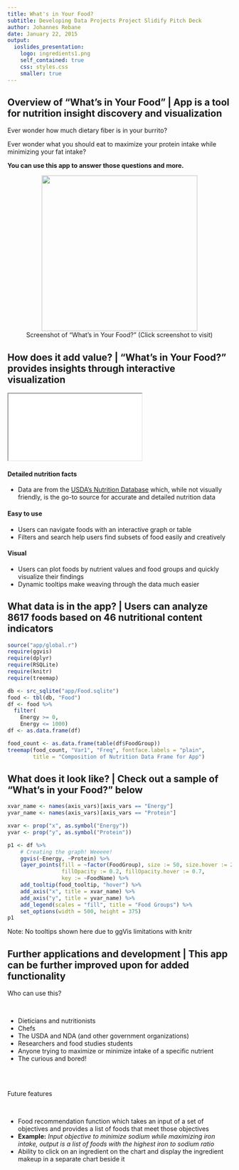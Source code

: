 ```yaml
---
title: What's in Your Food?
subtitle: Developing Data Projects Project Slidify Pitch Deck
author: Johannes Rebane
date: January 22, 2015
output: 
  ioslides_presentation:
    logo: ingredients1.png
    self_contained: true
    css: styles.css
    smaller: true
---
```


## Overview of "What's in Your Food" | App is a tool for nutrition insight discovery and visualization 

<div class="columns-2">
<p>Ever wonder how much dietary fiber is in your burrito? </p>
<p>Ever wonder what you should eat to maximize your protein intake while minimizing your fat intake?</P>
<p><b>You can use this app to answer those questions and more.</b></p>

<figure align= "center">
<a href = "http:https://jrebane.shinyapps.io/DevelopingDataProducts_Project/"><img class = "imagedropshadow" src="screenshot_clipped.png" width = "350px" height = "auto" /></a><br>
<figcaption>Screenshot of "What's in Your Food?" (Click screenshot to visit)</figcaption>
</figure>
</div>

## How does it add value? | "What's in Your Food?" provides insights through interactive visualization

<div class="columns-2">
<iframe src="venn.html"></iframe>

#### Detailed nutrition facts
- Data are from the <a href = "http://ndb.nal.usda.gov/ndb/">USDA's Nutrition Database</a> which, while not visually friendly, is the go-to source for accurate and detailed nutrition data

#### Easy to use
- Users can navigate foods with an interactive graph or table
- Filters and search help users find subsets of food easily and creatively

#### Visual
- Users can plot foods by nutrient values and food groups and quickly visualize their findings
- Dynamic tooltips make weaving through the data much easier

## What data is in the app? | Users can analyze 8617 foods based on 46 nutritional content indicators

```r
source("app/global.r")
require(ggvis)
require(dplyr)
require(RSQLite)
require(knitr)
require(treemap)

db <- src_sqlite("app/Food.sqlite")
food <- tbl(db, "Food")
df <- food %>%
  filter(
    Energy >= 0,
    Energy <= 1000)
df <- as.data.frame(df)
```

```r
food_count <- as.data.frame(table(df$FoodGroup))
treemap(food_count, "Var1", "Freq", fontface.labels = "plain", 
        title = "Composition of Nutrition Data Frame for App")
```

## What does it look like? | Check out a sample of "What's in your Food?" below

```r
xvar_name <- names(axis_vars)[axis_vars == "Energy"]
yvar_name <- names(axis_vars)[axis_vars == "Protein"]

xvar <- prop("x", as.symbol("Energy"))
yvar <- prop("y", as.symbol("Protein"))

p1 <- df %>%
    # Creating the graph! Weeeee!
    ggvis(~Energy, ~Protein) %>%
    layer_points(fill = ~factor(FoodGroup), size := 50, size.hover := 200,
                 fillOpacity := 0.2, fillOpacity.hover := 0.7,
                 key := ~FoodName) %>%
    add_tooltip(food_tooltip, "hover") %>%
    add_axis("x", title = xvar_name) %>%
    add_axis("y", title = yvar_name) %>%
    add_legend(scales = "fill", title = "Food Groups") %>%
    set_options(width = 500, height = 375)
p1
```
<figcaption>Note: No tooltips shown here due to ggVis limitations with knitr</figcaption>

## Further applications and development | This app can be further improved upon for added functionality

<div class="columns-2">
<div class = "heading"><p>Who can use this?</p></div>
<br>

- Dieticians and nutritionists
- Chefs
- The USDA and NDA (and other government organizations)
- Researchers and food studies students
- Anyone trying to maximize or minimize intake of a specific nutrient
- The curious and bored!

<br><br>

<div class = "heading"><p>Future features</p></div>
<br>

- Food recommendation function which takes an input of a set of objectives and provides a list of foods that meet those objectives 
- <b>Example:</b> <i>Input objective to minimize sodium while maximizing iron intake, output is a list of foods with the highest iron to sodium ratio</i>
- Ability to click on an ingredient on the chart and display the ingredient makeup in a separate chart beside it
</div>